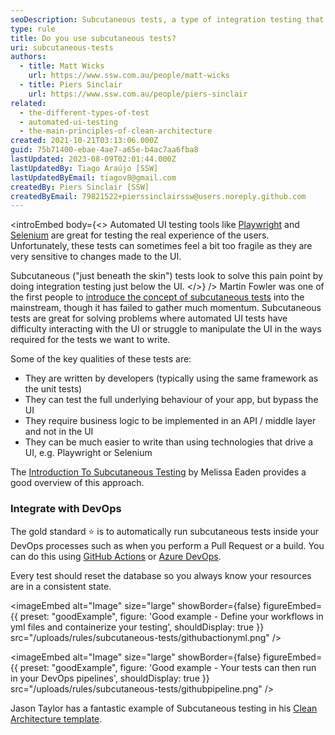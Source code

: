 ```yaml
---
seoDescription: Subcutaneous tests, a type of integration testing that bypasses the UI, providing a more stable and efficient way to test your application's underlying behavior.
type: rule
title: Do you use subcutaneous tests?
uri: subcutaneous-tests
authors:
  - title: Matt Wicks
    url: https://www.ssw.com.au/people/matt-wicks
  - title: Piers Sinclair
    url: https://www.ssw.com.au/people/piers-sinclair
related:
  - the-different-types-of-test
  - automated-ui-testing
  - the-main-principles-of-clean-architecture
created: 2021-10-21T03:13:06.000Z
guid: 75b71400-ebae-4ae7-a65e-b4ac7aa6fba8
lastUpdated: 2023-08-09T02:01:44.000Z
lastUpdatedBy: Tiago Araújo [SSW]
lastUpdatedByEmail: tiagov8@gmail.com
createdBy: Piers Sinclair [SSW]
createdByEmail: 79821522+pierssinclairssw@users.noreply.github.com
---
```


<introEmbed
  body={<>
Automated UI testing tools like [Playwright](https://playwright.dev/) and [Selenium](https://www.selenium.dev/) are great for testing the real experience of the users. Unfortunately, these tests can sometimes feel a bit too fragile as they are very sensitive to changes made to the UI.

Subcutaneous ("just beneath the skin") tests look to solve this pain point by doing integration testing just below the UI.
  </>}
/>
Martin Fowler was one of the first people to [introduce the concept of subcutaneous tests](https://martinfowler.com/bliki/SubcutaneousTest.html) into the mainstream, though it has failed to gather much momentum. Subcutaneous tests are great for solving problems where automated UI tests have difficulty interacting with the UI or struggle to manipulate the UI in the ways required for the tests we want to write.

Some of the key qualities of these tests are:

* They are written by developers (typically using the same framework as the unit tests)
* They can test the full underlying behaviour of your app, but bypass the UI
* They require business logic to be implemented in an API / middle layer and not in the UI
* They can be much easier to write than using technologies that drive a UI, e.g. Playwright or Selenium

The [Introduction To Subcutaneous Testing](https://www.ministryoftesting.com/dojo/lessons/introduction-to-subcutaneous-testing) by Melissa Eaden provides a good overview of this approach.

### Integrate with DevOps

The gold standard ⭐ is to automatically run subcutaneous tests inside your DevOps processes such as when you perform a Pull Request or a build. You can do this using [GitHub Actions](https://github.com/features/actions) or [Azure DevOps](https://azure.microsoft.com/en-au/services/devops/?WT.mc_id=AZ-MVP-33518).

Every test should reset the database so you always know your resources are in a consistent state.

<imageEmbed
  alt="Image"
  size="large"
  showBorder={false}
  figureEmbed={{
    preset: "goodExample",
    figure: 'Good example - Define your workflows in yml files and containerize your testing',
    shouldDisplay: true
  }}
  src="/uploads/rules/subcutaneous-tests/githubactionyml.png"
/>

<imageEmbed
  alt="Image"
  size="large"
  showBorder={false}
  figureEmbed={{
    preset: "goodExample",
    figure: 'Good example - Your tests can then run in your DevOps pipelines',
    shouldDisplay: true
  }}
  src="/uploads/rules/subcutaneous-tests/githubpipeline.png"
/>

Jason Taylor has a fantastic example of Subcutaneous testing in his [Clean Architecture template](https://github.com/jasontaylordev/CleanArchitecture/tree/main/tests).
